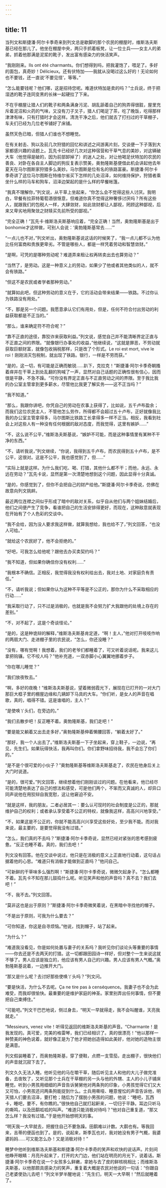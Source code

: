 ```yaml
---
---
---
```

title: 11
---




当列文和斯捷潘·阿尔卡季奇来到列文总是歇脚的那个农民的棚屋时，维斯洛夫斯基已经在那儿了。他坐在棚屋中央，两只手抓着板凳，让一位士兵——女主人的弟弟，抓着他那满是泥浆的靴子，发出富有感染力的快活笑声。

“我刚刚来。Ils ont été charmants。你们想得到吗，把我灌饱了，喂足了。多好的面包，真奇妙！Délicieux。还有伏特加——我就从没喝过这么好的！无论如何也不要钱，还一直说‘不要见怪’，等等。”

“怎么能要钱呢？他们哪，这是招待您呢。难道伏特加是卖的吗？”士兵说，终于把湿透的靴子连同变黑的长袜一起硬拉了下来。

不在乎棚屋让猎人们的靴子和两条满身污泥、胡乱舔着自己的狗弄得很脏，屋里充斥着泥沼和火药的气味，又没有刀子叉子，猎人们喝足了茶，吃了晚饭，吃得那样津津有味，只有打猎时才会这样。清洗干净之后，他们就去了打扫过的干草棚子，车夫们已经为几位老爷铺好了床铺。

虽然天色已暗，但猎人们谁也不想睡觉。

在有关射击、狗以及前几次狩猎的回忆和讲述之间游离片刻，交谈便一下子落到大家都感兴趣的话题上。瓦先卡已经好几次对这种宿营和干草气息的美妙，对这辆破大车（他觉得是破的，因为前部卸掉了）的迷人之处，对让他喝足伏特加的农民的善良、对卧在各自主人脚边的狗反复表示赞美，奥勃隆斯基便借此机会讲起他去年夏天在马尔图斯家狩猎多么美妙。马尔图斯是位有名的铁路富豪。斯捷潘·阿尔卡季奇讲了这位马尔图斯在特维尔省买下怎样的几处沼泽，如何维持保护，狩猎者乘坐什么样的马车和狗车，沼泽边架起的是什么样的早餐帐篷。

“我真不理解你，”列文说，从干草上坐起来，“你怎么会不觉得这些人讨厌。我明白，早餐有拉菲特葡萄酒很惬意，但难道你真不觉得这种奢侈讨厌吗？所有这些人，就跟我们的包税人一样，大肆敛财，如此敛财都让人鄙视，罔顾这种鄙视，后来又卑劣地用聚敛之财赎买先前所受的鄙视。”

“完全正确！”瓦先卡·维斯洛夫斯基响应着，“完全正确！当然，奥勃隆斯基是出于bonhomie才这样做，可别人会说：‘奥勃隆斯基常去……’”

“一点儿也不对，”列文听出，奥勃隆斯基说这话的时候笑了，“我一点儿都不认为他比任何富商和贵族更卑劣。不管是哪些人，都是一样凭着劳动和智慧敛财。”

“是啊，可凭的是哪种劳动呢？难道弄来租让权再转卖出去也算劳动？”

“当然了，是劳动。这是一种意义上的劳动，如果少了他或者其他类似的人，就不会有铁路。”

“但这不是农民或者学者那种劳动。”

“就算如此吧，但这种劳动的意义在于，它的活动会带来结果——铁路。不过你认为铁路没有用处。”

“不，那是另一个问题。我愿意承认它们有用处，但是，任何不符合付出劳动的利益获取都是不正当的。”

“那么，谁来确定符不符合呢？”

“靠不正直的途径，靠狡诈来获取利益。”列文说，感觉自己并不能清晰界定正直与不正直之间的界限。“就像银行办事处的收益，”他继续说，“这就是罪恶，不劳动就获取巨额财富，就像包收捐税那样，只是改了个形式。Le roi est mort, vive le roi！刚刚消灭包税制，就出现了铁路。银行，一样是不劳而获。”

“是的，这一切，有可能是正确而敏锐……趴下，克拉克！”斯捷潘·阿尔卡季奇朝搔着痒并在干草上到处乱翻的狗喊了一声，显然对自己话题的正确性很有信心，因而很是平静，不急不躁。“可你没有界定正直与不正直劳动之间的界限。至于我比我的办公室主管拿到更多薪水，尽管他比我更了解实务——这不正当吗？”

“我不知道。”

“那么，我跟你讲吧，你凭自己的劳动在农事上获得了，比如说，五千卢布盈余；而我们这位农民主人，不管他怎么劳作，所得都不会超过五十卢布，正好就像我比我的办公室主管拿得多，马尔图斯比铁路工长拿得多一样不正当。相反，我看到社会上对这些人有一种没有任何根据的敌对态度，而我觉得，这里有嫉妒……”

“不，这么说不公平，”维斯洛夫斯基说，“嫉妒不可能，而是这种事情里有某种不干净的东西。”

“不，请听我说，”列文继续，“你说，我得到五千卢布，而农民得到五十卢布，是不公平，这很对。这是不公平，我也感觉到了，但……”

“实际上就是这样。为什么我们吃、喝、打猎，其他什么都不干；而他，永远、永远在劳动？”瓦先卡说，显然是第一次清楚地想到这个问题，因此显得十分真诚。

“是的，你感觉到了，但你不会把自己的财产给他。”斯捷潘·阿尔卡季奇说，仿佛在故意向列文挑衅。

最近两位连襟之间似乎形成了暗中的敌对关系，似乎自从他们与两个姐妹结婚后，他们之间便产生了竞争，看谁把自己的生活安排得更好，而现在，这种敌意就表现在开始有了个人色彩的交谈中。

“我不会给，因为没人要求我这样做，就算我想给，我也给不了，”列文回答，“也没人可给。”

“就给这个农民好了，他不会拒绝的。”

“好吧，可我怎么给他呢？跟他去办买卖契约吗？”

“我不知道，但如果你确信你没有权利……”

“我根本不确信。正相反，我觉得我没有权利给出去，我对土地、对家庭负有责任。”

“不，请听我说；但如果你认为这种不平等是不公正的，那你为什么不采取相应的行动……”

“我采取行动了，只不过是消极的，也就是我不会努力扩大我跟他的处境上存在的差别。”

“不，对不起了，这是个奇谈怪论。”

“是的，这是种诡辩的解释，”维斯洛夫斯基肯定道，“啊！主人，”他对打开吱吱作响的两扇大门、走进棚子里的农民说，“怎么，你还没睡？”

“没有，哪有觉啊！我想着，我们的老爷们都睡着了，可又听着说话呢。我来这儿拿把钩镰。它不咬人吗？”他补充道，一双赤脚小心翼翼地挪着步子。

“你在哪儿睡觉？”

“我们放夜牧去。”

“啊，多好的夜晚！”维斯洛夫斯基说，望着微弱霞光下，展现在已打开的一对大门那巨大框子里的棚屋边缘和几辆卸下马具的大车。“你们听，是女人的声音在唱歌，真的，唱得不错。这是谁唱的，主人？”

“是使唤丫头们，在旁边的。”

“我们去散步吧！反正睡不着。奥勃隆斯基，我们走吧！”

“要是能又躺着又出去走多好，”奥勃隆斯基伸着懒腰回答，“躺着太好了。”

“那好，我一个人出去了。”维斯洛夫斯基一下子坐起来，穿上鞋子，一边说，“再见，先生们。如果玩得快活，我再叫你们。你们拿野味招待我，我不会忘了你们的。”

“是不是个很可爱的小伙子？”奥勃隆斯基等维斯洛夫斯基走了，农民在他身后关上大门时说道。

“是的，很可爱。”列文回答，继续想着他们刚刚谈过的问题。在他看来，他已经尽可能清楚地表达了自己的想法和感受，可是他们两个，不笨而又真诚的人，却异口同声说他在用狡辩自我宽慰，这让他窘迫不安。

“就是这样，我的朋友。二者必居其一：要么认可现时的社会制度是公正的，那就维护自己的权利；或者承认享受着不公正的特权，就像我这样，高高兴兴地享受。”

“不，如果这是不公正的，你就不能高高兴兴享受这些好处，至少我不能。而对我来说，最主要的，是要觉得我没有过错。”

“怎么，我们真的不去吗？”斯捷潘·阿尔卡季奇说，显然已经对紧张的思考感到疲惫。“反正也睡不着。真的，我们去吧！”

列文没有回答。他在交谈中说过，他只是在消极的意义上正直地行动着，这句话占据着他的心思。“难道只有消极才能做到正直吗？”他问自己。

“可新鲜的干草味多么强烈啊！”斯捷潘·阿尔卡季奇说，微微欠起身子。“怎么都睡不着。瓦先卡不知在那儿鼓捣什么呢。听见笑声和他的声音吗？真不去？我们去吧！”

“不，我不去。”列文回答。

“莫非这也是出于原则？”斯捷潘·阿尔卡季奇微笑着说，在黑暗中寻找他的帽子。

“不是出于原则，可我为什么要去？”

“可你知道，你这是自寻烦恼。”他说，找到帽子，站了起来。

“为什么？”

“难道我没看见，你是如何处置与妻子的关系吗？我听见你们谈论头等重要的事情——你去还是不去两天的打猎。这一切都跟田园诗一样好，但对整个一生来说这就不够了。男人应该是独立的，他应该有男人自己的兴趣。男人应该有男人气概。”奥勃隆斯基说着，一边推开大门。

“那又是什么呢？去讨好那些使唤丫头吗？”列文问。

“要是快活，为什么不去呢。Ça ne tire pas à censéquence。我妻子也不会为此难受，而我却很愉快。最重要的是维护家庭的神圣。家里别弄出任何事情，但不要把自己束缚住。”

“可能吧。”列文干巴巴地说，侧过身去，“明天一早就得走，我不会叫醒谁，天亮我就走。”

“Messieurs, venez vite！听得见返回的维斯洛夫斯基的声音。“Charmante！是我发现的。真可爱，完美的格雷琴，我们已经相识了。真的很漂亮！”他以那样一种赞美的神色说着，就好像正是为了他才把她创造得如此美好，他对她的造物主很是满意。

列文假装睡着了，而奥勃隆斯基，穿了便鞋，点燃一支雪茄，走出棚子，很快他们的声音就沉寂下去了。

列文久久无法入睡。他听见他的马在嚼干草，随后听见主人和他的大儿子做完准备，去夜牧了，又听见那个士兵在干草棚的另一头与他的外甥、主人的小儿子铺床睡觉。听到小男孩用细细的声音告诉舅舅他对两条狗的印象，小男孩觉得它们又大又可怕，小男孩还问两条狗能捉到什么。士兵用嘶哑、睡意惺忪的声音告诉他，明天猎人们要去沼泽，要打枪；随后为了摆脱小男孩的问题，他说：“睡吧，瓦西卡，睡吧，要不，有你瞧的。”很快他自己就打起鼾来，一切归于平静。耳边只听马的嘶鸣，以及田鹬呱呱的叫声。“难道只能消极对待吗？”他对自己重复道，“那又怎么样？我没有过错。”于是他开始想明天的事。

“明天我一大早就去，把握住自己不要急躁。田鹬难以计数。大鹬也有。等我回来，吉蒂的便函也到了。是的，说起来，斯季瓦也对，我对她没有男子气概，我婆婆妈妈……可又能怎么办！又是消极对待！”

睡梦中他听到维斯洛夫斯基和斯捷潘·阿尔卡季奇的笑声和欢快的说话声。片刻间他睁开眼睛：月亮升起来了，打开的大门边，他们站在明亮的月光下，说着话。斯捷潘·阿尔卡季奇在说一个女孩多么鲜嫩，拿她与去了皮的鲜核桃相比；而维斯洛夫斯基，以他那颇具感染力的笑声，重复着大概是农民对他说的一句话：“你跟自己老婆使劲儿去吧！”列文半梦半醒地说：“先生们，明天一大早啊！”然后就睡着了。